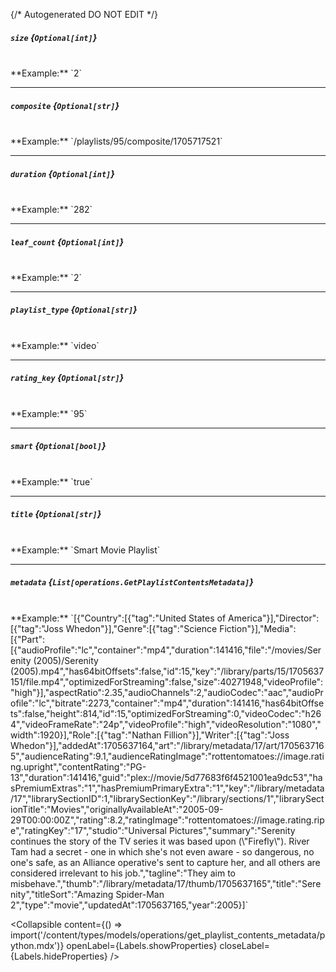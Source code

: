 {/* Autogenerated DO NOT EDIT  */}

##### `size` *{`Optional[int]`}*
<br/>
**Example:** `2`

---
##### `composite` *{`Optional[str]`}*
<br/>
**Example:** `/playlists/95/composite/1705717521`

---
##### `duration` *{`Optional[int]`}*
<br/>
**Example:** `282`

---
##### `leaf_count` *{`Optional[int]`}*
<br/>
**Example:** `2`

---
##### `playlist_type` *{`Optional[str]`}*
<br/>
**Example:** `video`

---
##### `rating_key` *{`Optional[str]`}*
<br/>
**Example:** `95`

---
##### `smart` *{`Optional[bool]`}*
<br/>
**Example:** `true`

---
##### `title` *{`Optional[str]`}*
<br/>
**Example:** `Smart Movie Playlist`

---
##### `metadata` *{`List[operations.GetPlaylistContentsMetadata]`}*
<br/>
**Example:** `[{"Country":[{"tag":"United States of America"}],"Director":[{"tag":"Joss Whedon"}],"Genre":[{"tag":"Science Fiction"}],"Media":[{"Part":[{"audioProfile":"lc","container":"mp4","duration":141416,"file":"/movies/Serenity (2005)/Serenity (2005).mp4","has64bitOffsets":false,"id":15,"key":"/library/parts/15/1705637151/file.mp4","optimizedForStreaming":false,"size":40271948,"videoProfile":"high"}],"aspectRatio":2.35,"audioChannels":2,"audioCodec":"aac","audioProfile":"lc","bitrate":2273,"container":"mp4","duration":141416,"has64bitOffsets":false,"height":814,"id":15,"optimizedForStreaming":0,"videoCodec":"h264","videoFrameRate":"24p","videoProfile":"high","videoResolution":"1080","width":1920}],"Role":[{"tag":"Nathan Fillion"}],"Writer":[{"tag":"Joss Whedon"}],"addedAt":1705637164,"art":"/library/metadata/17/art/1705637165","audienceRating":9.1,"audienceRatingImage":"rottentomatoes://image.rating.upright","contentRating":"PG-13","duration":141416,"guid":"plex://movie/5d77683f6f4521001ea9dc53","hasPremiumExtras":"1","hasPremiumPrimaryExtra":"1","key":"/library/metadata/17","librarySectionID":1,"librarySectionKey":"/library/sections/1","librarySectionTitle":"Movies","originallyAvailableAt":"2005-09-29T00:00:00Z","rating":8.2,"ratingImage":"rottentomatoes://image.rating.ripe","ratingKey":"17","studio":"Universal Pictures","summary":"Serenity continues the story of the TV series it was based upon (\"Firefly\"). River Tam had a secret - one in which she's not even aware - so dangerous, no one's safe, as an Alliance operative's sent to capture her, and all others are considered irrelevant to his job.","tagline":"They aim to misbehave.","thumb":"/library/metadata/17/thumb/1705637165","title":"Serenity","titleSort":"Amazing Spider-Man 2","type":"movie","updatedAt":1705637165,"year":2005}]`

<Collapsible content={() => import('/content/types/models/operations/get_playlist_contents_metadata/python.mdx')} openLabel={Labels.showProperties} closeLabel={Labels.hideProperties} />



